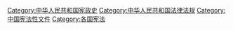 {{Catmore}}

[[Category:中华人民共和国宪政史|Category:中华人民共和国宪政史]]
[[Category:中华人民共和国法律法规|Category:中华人民共和国法律法规]]
[[Category:中国宪法性文件|Category:中国宪法性文件]]
[[Category:各国宪法|Category:各国宪法]]